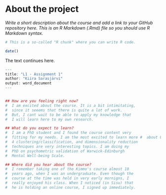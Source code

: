 
# About the project

*Write a short description about the course and add a link to your GitHub repository here. This is an R Markdown (.Rmd) file so you should use R Markdown syntax.*

```r
# This is a so-called "R chunk" where you can write R code.

date()

```
The text continues here.

```r
---
title: "L1 - Assignment 1"
author: "Kiira Sarasjärvi"
output: word_document 
---


## How are you feeling right now? 
#  I am excited about the course. It is a bit intimitating, 
#  since it seeems that there is quite a lot of work. 
#  But, I cant wait to be able to apply my knowledge that
#  I will learn here to my own research.  

## What do you expect to learn? 
#  I am a PhD student and I found the course content very 
#  fitting for my needs. I am the most excited to learn more #  about GitHub and R Markdown. Also, 2 model validation, 
#  4 clustering/classification, and dimensionality reduction
#  techniques are very interesting topics. I am doing my
#  PhD on psychometric validation of Warwick-Edinburgh 
#  Mental Well-being Scale. 

## Where did you hear about the course?
#  I remember taking one of the Kimmo's course almost 10 
#  years ago, when I was an undergraduate. Even though the 
#  course at the time was held in very early mornigns, I 
#  really enjoyed his class. When I noticed (in Sisu) that 
#  he is holding an online course, I signed up immediately.

```